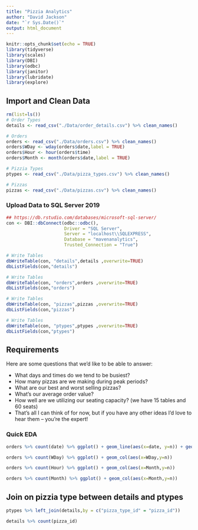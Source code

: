 ```yaml
---
title: "Pizzia Analytics"
author: "David Jackson"
date: "`r Sys.Date()`"
output: html_document
---
```


```r
knitr::opts_chunk$set(echo = TRUE)
library(tidyverse)
library(scales)
library(DBI)
library(odbc)
library(janitor)
library(lubridate)
library(explore)

```

## Import and Clean Data

```r
rm(list=ls())
# Order Types
details <- read_csv("./Data/order_details.csv") %>% clean_names() 
```
```r
# Orders
orders <- read_csv("./Data/orders.csv") %>% clean_names()
orders$WDay <- wday(orders$date,label = TRUE)
orders$Hour <- hour(orders$time)
orders$Month <- month(orders$date,label = TRUE)
```
```r
# Pizzia Types
ptypes <- read_csv("./Data/pizza_types.csv") %>% clean_names()
```
```r
# Pizzas
pizzas <- read_csv("./Data/pizzas.csv") %>% clean_names()
```

### Upload Data to SQL Server 2019

```r
## https://db.rstudio.com/databases/microsoft-sql-server/
con <- DBI::dbConnect(odbc::odbc(), 
                      Driver = "SQL Server", 
                      Server = "localhost\\SQLEXPRESS", 
                      Database = "mavenanalytics", 
                      Trusted_Connection = "True")
```

```r
# Write Tables
dbWriteTable(con, "details",details ,overwrite=TRUE)
dbListFields(con,"details")
```
```r
# Write Tables
dbWriteTable(con, "orders",orders ,overwrite=TRUE)
dbListFields(con,"orders")
```
```r
# Write Tables
dbWriteTable(con, "pizzas",pizzas ,overwrite=TRUE)
dbListFields(con,"pizzas")
```
```r
# Write Tables
dbWriteTable(con, "ptypes",ptypes ,overwrite=TRUE)
dbListFields(con,"ptypes")
```

## Requirements

Here are some questions that we'd like to be able to answer:

* What days and times do we tend to be busiest?
* How many pizzas are we making during peak periods?
* What are our best and worst selling pizzas?
* What's our average order value?
* How well are we utilizing our seating capacity? (we have 15 tables and 60 seats)
* That's all I can think of for now, but if you have any other ideas I'd love to hear them – you're the expert!

### Quick EDA
```r
orders %>% count(date) %>% ggplot() + geom_line(aes(x=date, y=n)) + geom_smooth(aes(x=date, y=n))
```
```r
orders %>% count(WDay) %>% ggplot() + geom_col(aes(x=WDay,y=n))
```
```r
orders %>% count(Hour) %>% ggplot() + geom_col(aes(x=Month,y=n))
```
```r
orders %>% count(Month) %>% ggplot() + geom_col(aes(x=Month,y=n))
```

## Join on pizzia type between details and ptypes

```r
ptypes %>% left_join(details,by = c("pizza_type_id" = "pizza_id"))
```

```r
details %>% count(pizza_id)
```

